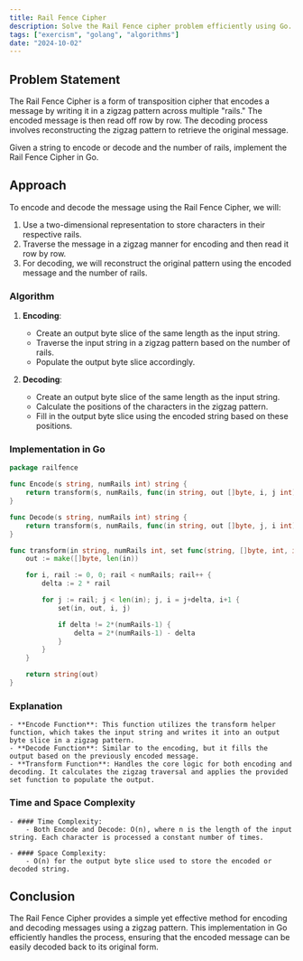 ```yaml
---
title: Rail Fence Cipher
description: Solve the Rail Fence cipher problem efficiently using Go.
tags: ["exercism", "golang", "algorithms"]
date: "2024-10-02"
---
```


## Problem Statement

The Rail Fence Cipher is a form of transposition cipher that encodes a message by writing it in a zigzag pattern across multiple "rails." The encoded message is then read off row by row. The decoding process involves reconstructing the zigzag pattern to retrieve the original message.

Given a string to encode or decode and the number of rails, implement the Rail Fence Cipher in Go.

## Approach

To encode and decode the message using the Rail Fence Cipher, we will:
1. Use a two-dimensional representation to store characters in their respective rails.
2. Traverse the message in a zigzag manner for encoding and then read it row by row.
3. For decoding, we will reconstruct the original pattern using the encoded message and the number of rails.

### Algorithm

1. **Encoding**:
   - Create an output byte slice of the same length as the input string.
   - Traverse the input string in a zigzag pattern based on the number of rails.
   - Populate the output byte slice accordingly.
  
2. **Decoding**:
   - Create an output byte slice of the same length as the input string.
   - Calculate the positions of the characters in the zigzag pattern.
   - Fill in the output byte slice using the encoded string based on these positions.

### Implementation in Go

```go
package railfence

func Encode(s string, numRails int) string {
	return transform(s, numRails, func(in string, out []byte, i, j int) { out[i] = in[j] })
}

func Decode(s string, numRails int) string {
	return transform(s, numRails, func(in string, out []byte, j, i int) { out[i] = in[j] })
}

func transform(in string, numRails int, set func(string, []byte, int, int)) string {
	out := make([]byte, len(in))

	for i, rail := 0, 0; rail < numRails; rail++ {
		delta := 2 * rail

		for j := rail; j < len(in); j, i = j+delta, i+1 {
			set(in, out, i, j)

			if delta != 2*(numRails-1) {
				delta = 2*(numRails-1) - delta
			}
		}
	}

	return string(out)
}
```


### Explanation
    - **Encode Function**: This function utilizes the transform helper function, which takes the input string and writes it into an output byte slice in a zigzag pattern.
    - **Decode Function**: Similar to the encoding, but it fills the output based on the previously encoded message.
    - **Transform Function**: Handles the core logic for both encoding and decoding. It calculates the zigzag traversal and applies the provided set function to populate the output.

### Time and Space Complexity

    - #### Time Complexity:
        - Both Encode and Decode: O(n), where n is the length of the input string. Each character is processed a constant number of times.
        
    - #### Space Complexity:
        - O(n) for the output byte slice used to store the encoded or decoded string.

## Conclusion
The Rail Fence Cipher provides a simple yet effective method for encoding and decoding messages using a zigzag pattern. This implementation in Go efficiently handles the process, ensuring that the encoded message can be easily decoded back to its original form.